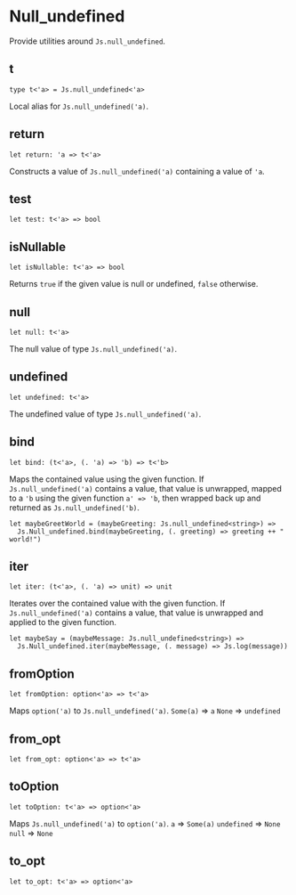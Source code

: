 # Null_undefined

<Intro>

Provide utilities around `Js.null_undefined`.

</Intro>

## t

```res prelude
type t<'a> = Js.null_undefined<'a>
```

Local alias for `Js.null_undefined('a)`.

## return

```res sig
let return: 'a => t<'a>
```

Constructs a value of `Js.null_undefined('a)` containing a value of `'a`.

## test

```res sig
let test: t<'a> => bool
```

## isNullable

```res sig
let isNullable: t<'a> => bool
```

Returns `true` if the given value is null or undefined, `false` otherwise.

## null

```res sig
let null: t<'a>
```

The null value of type `Js.null_undefined('a)`.

## undefined

```res sig
let undefined: t<'a>
```

The undefined value of type `Js.null_undefined('a)`.

## bind

```res sig
let bind: (t<'a>, (. 'a) => 'b) => t<'b>
```

Maps the contained value using the given function. If `Js.null_undefined('a)` contains a value, that value is unwrapped, mapped to a `'b` using the given function `a' => 'b`, then wrapped back up and returned as `Js.null_undefined('b)`.

```res example
let maybeGreetWorld = (maybeGreeting: Js.null_undefined<string>) =>
  Js.Null_undefined.bind(maybeGreeting, (. greeting) => greeting ++ " world!")
```

## iter

```res sig
let iter: (t<'a>, (. 'a) => unit) => unit
```

Iterates over the contained value with the given function. If `Js.null_undefined('a)` contains a value, that value is unwrapped and applied to the given function.

```res example
let maybeSay = (maybeMessage: Js.null_undefined<string>) =>
  Js.Null_undefined.iter(maybeMessage, (. message) => Js.log(message))
```

## fromOption

```res sig
let fromOption: option<'a> => t<'a>
```

Maps `option('a)` to `Js.null_undefined('a)`. `Some(a)` => `a` `None` => `undefined`

## from_opt

```res sig
let from_opt: option<'a> => t<'a>
```

## toOption

```res sig
let toOption: t<'a> => option<'a>
```

Maps `Js.null_undefined('a)` to `option('a)`. `a` => `Some(a)` `undefined` => `None` `null` => `None`

## to_opt

```res sig
let to_opt: t<'a> => option<'a>
```

